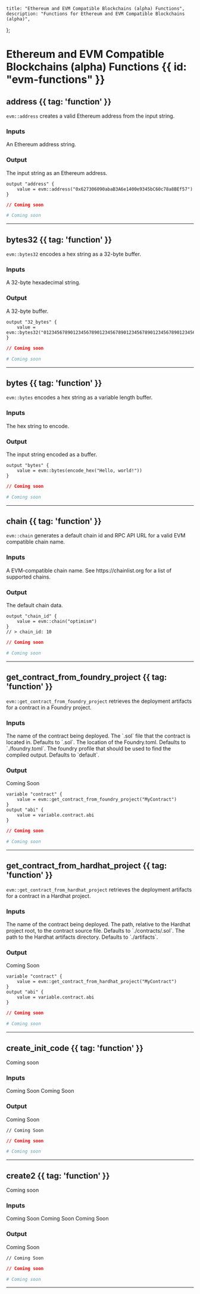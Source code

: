    title: "Ethereum and EVM Compatible Blockchains (alpha) Functions",
    description: "Functions for Ethereum and EVM Compatible Blockchains (alpha)",
};

# Ethereum and EVM Compatible Blockchains (alpha) Functions {{ id: "evm-functions" }}


## address {{ tag: 'function' }}

<Row>
  <Col>

`evm::address` creates a valid Ethereum address from the input string.

### Inputs

<Properties>


  <Property name="address_string">
    An Ethereum address string.
  </Property>


</Properties>

### Output

<Properties>
  <Property name="value">
    The input string as an Ethereum address.
  </Property>
</Properties>


<CodeGroup title="Example using address">


```hcl {{ title: 'main.tx' }}
output "address" { 
    value = evm::address("0x627306090abaB3A6e1400e9345bC60c78a8BEf57")
}

```


```json {{ title: 'main.json' }}
// Coming soon
```

```yaml {{ title: 'main.yaml' }}
# Coming soon
```

</CodeGroup>
</Col>
</Row>

---


## bytes32 {{ tag: 'function' }}

<Row>
  <Col>

`evm::bytes32` encodes a hex string as a 32-byte buffer.

### Inputs

<Properties>


  <Property name="input">
    A 32-byte hexadecimal string.
  </Property>


</Properties>

### Output

<Properties>
  <Property name="value">
    A 32-byte buffer.
  </Property>
</Properties>


<CodeGroup title="Example using bytes32">


```hcl {{ title: 'main.tx' }}
output "32_bytes" {
    value = evm::bytes32("0123456789012345678901234567890123456789012345678901234567890123")
}

```


```json {{ title: 'main.json' }}
// Coming soon
```

```yaml {{ title: 'main.yaml' }}
# Coming soon
```

</CodeGroup>
</Col>
</Row>

---


## bytes {{ tag: 'function' }}

<Row>
  <Col>

`evm::bytes` encodes a hex string as a variable length buffer.

### Inputs

<Properties>


  <Property name="input">
    The hex string to encode.
  </Property>


</Properties>

### Output

<Properties>
  <Property name="value">
    The input string encoded as a buffer.
  </Property>
</Properties>


<CodeGroup title="Example using bytes">


```hcl {{ title: 'main.tx' }}
output "bytes" {
    value = evm::bytes(encode_hex("Hello, world!"))
}

```


```json {{ title: 'main.json' }}
// Coming soon
```

```yaml {{ title: 'main.yaml' }}
# Coming soon
```

</CodeGroup>
</Col>
</Row>

---


## chain {{ tag: 'function' }}

<Row>
  <Col>

`evm::chain` generates a default chain id and RPC API URL for a valid EVM compatible chain name.

### Inputs

<Properties>


  <Property name="input">
    A EVM-compatible chain name. See https://chainlist.org for a list of supported chains.
  </Property>


</Properties>

### Output

<Properties>
  <Property name="value">
    The default chain data.
  </Property>
</Properties>


<CodeGroup title="Example using chain">


```hcl {{ title: 'main.tx' }}
output "chain_id" {
    value = evm::chain("optimism")
}
// > chain_id: 10

```


```json {{ title: 'main.json' }}
// Coming soon
```

```yaml {{ title: 'main.yaml' }}
# Coming soon
```

</CodeGroup>
</Col>
</Row>

---


## get_contract_from_foundry_project {{ tag: 'function' }}

<Row>
  <Col>

`evm::get_contract_from_foundry_project` retrieves the deployment artifacts for a contract in a Foundry project.

### Inputs

<Properties>


  <Property name="contract_name">
    The name of the contract being deployed.
  </Property>


  <Property name="contract_filename">
    The `.sol` file that the contract is located in. Defaults to `<ContractName>.sol`.
  </Property>


  <Property name="foundry_manifest_path">
    The location of the Foundry.toml. Defaults to `./foundry.toml`.
  </Property>


  <Property name="foundry_profile">
    The foundry profile that should be used to find the compiled output. Defaults to `default`.
  </Property>


</Properties>

### Output

<Properties>
  <Property name="value">
    Coming Soon
  </Property>
</Properties>


<CodeGroup title="Example using get_contract_from_foundry_project">


```hcl {{ title: 'main.tx' }}
variable "contract" {
    value = evm::get_contract_from_foundry_project("MyContract")
}
output "abi" {
    value = variable.contract.abi
}        

```


```json {{ title: 'main.json' }}
// Coming soon
```

```yaml {{ title: 'main.yaml' }}
# Coming soon
```

</CodeGroup>
</Col>
</Row>

---


## get_contract_from_hardhat_project {{ tag: 'function' }}

<Row>
  <Col>

`evm::get_contract_from_hardhat_project` retrieves the deployment artifacts for a contract in a Hardhat project.

### Inputs

<Properties>


  <Property name="contract_name">
    The name of the contract being deployed.
  </Property>


  <Property name="contract_source_path">
    The path, relative to the Hardhat project root, to the contract source file. Defaults to `./contracts/<ContractName>.sol`.
  </Property>


  <Property name="artifacts_path">
    The path to the Hardhat artifacts directory. Defaults to `./artifacts`.
  </Property>


</Properties>

### Output

<Properties>
  <Property name="value">
    Coming Soon
  </Property>
</Properties>


<CodeGroup title="Example using get_contract_from_hardhat_project">


```hcl {{ title: 'main.tx' }}
variable "contract" {
    value = evm::get_contract_from_hardhat_project("MyContract")
}
output "abi" {
    value = variable.contract.abi
} 

```


```json {{ title: 'main.json' }}
// Coming soon
```

```yaml {{ title: 'main.yaml' }}
# Coming soon
```

</CodeGroup>
</Col>
</Row>

---


## create_init_code {{ tag: 'function' }}

<Row>
  <Col>

Coming soon

### Inputs

<Properties>


  <Property name="bytecode">
    Coming Soon
  </Property>


  <Property name="constructor_args">
    Coming Soon
  </Property>


</Properties>

### Output

<Properties>
  <Property name="value">
    Coming Soon
  </Property>
</Properties>


<CodeGroup title="Example using create_init_code">


```hcl {{ title: 'main.tx' }}
// Coming Soon

```


```json {{ title: 'main.json' }}
// Coming soon
```

```yaml {{ title: 'main.yaml' }}
# Coming soon
```

</CodeGroup>
</Col>
</Row>

---


## create2 {{ tag: 'function' }}

<Row>
  <Col>

Coming soon

### Inputs

<Properties>


  <Property name="salt">
    Coming Soon
  </Property>


  <Property name="init_code">
    Coming Soon
  </Property>


  <Property name="create2_factory_contract_address">
    Coming Soon
  </Property>


</Properties>

### Output

<Properties>
  <Property name="value">
    Coming Soon
  </Property>
</Properties>


<CodeGroup title="Example using create2">


```hcl {{ title: 'main.tx' }}
// Coming Soon

```


```json {{ title: 'main.json' }}
// Coming soon
```

```yaml {{ title: 'main.yaml' }}
# Coming soon
```

</CodeGroup>
</Col>
</Row>

---

